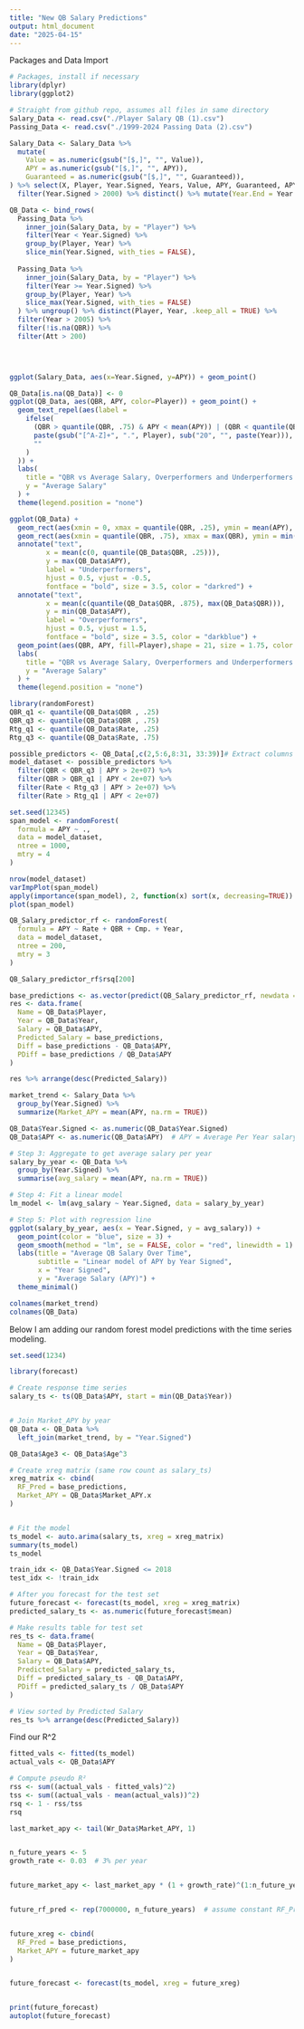 ---
title: "New QB Salary Predictions"
output: html_document
date: "2025-04-15"
---

Packages and Data Import
```{r}
# Packages, install if necessary
library(dplyr)
library(ggplot2)

# Straight from github repo, assumes all files in same directory
Salary_Data <- read.csv("./Player Salary QB (1).csv")
Passing_Data <- read.csv("./1999-2024 Passing Data (2).csv")
```

```{r}
Salary_Data <- Salary_Data %>% 
  mutate(
    Value = as.numeric(gsub("[$,]", "", Value)),
    APY = as.numeric(gsub("[$,]", "", APY)),
    Guaranteed = as.numeric(gsub("[$,]", "", Guaranteed)),
) %>% select(X, Player, Year.Signed, Years, Value, APY, Guaranteed, APY.as...Of.Cap.At.Signing) %>%
  filter(Year.Signed > 2000) %>% distinct() %>% mutate(Year.End = Year.Signed + Years)

QB_Data <- bind_rows(
  Passing_Data %>%
    inner_join(Salary_Data, by = "Player") %>%
    filter(Year < Year.Signed) %>%
    group_by(Player, Year) %>%
    slice_min(Year.Signed, with_ties = FALSE),
  
  Passing_Data %>%
    inner_join(Salary_Data, by = "Player") %>%
    filter(Year >= Year.Signed) %>%
    group_by(Player, Year) %>%
    slice_max(Year.Signed, with_ties = FALSE)
  ) %>% ungroup() %>% distinct(Player, Year, .keep_all = TRUE) %>%
  filter(Year > 2005) %>%
  filter(!is.na(QBR)) %>%
  filter(Att > 200)


  
```

```{r}
ggplot(Salary_Data, aes(x=Year.Signed, y=APY)) + geom_point() 
```

```{r}
QB_Data[is.na(QB_Data)] <- 0
ggplot(QB_Data, aes(QBR, APY, color=Player)) + geom_point() +
  geom_text_repel(aes(label = 
    ifelse(
      (QBR > quantile(QBR, .75) & APY < mean(APY)) | (QBR < quantile(QBR, .25) & APY > mean(APY)),  
      paste(gsub("[^A-Z]+", ".", Player), sub("20", "", paste(Year))),
      ""
    ) 
  )) +
  labs(
    title = "QBR vs Average Salary, Overperformers and Underperformers labeled",
    y = "Average Salary"
  ) + 
  theme(legend.position = "none")
```

```{r}
ggplot(QB_Data) +
  geom_rect(aes(xmin = 0, xmax = quantile(QBR, .25), ymin = mean(APY), ymax = max(APY)), fill = 'lightcoral', alpha=.002, color = 'black', size=.01) +
  geom_rect(aes(xmin = quantile(QBR, .75), xmax = max(QBR), ymin = min(APY), ymax = mean(APY)), fill = 'skyblue', alpha=.005, color = 'black', size = .01) +
  annotate("text", 
         x = mean(c(0, quantile(QB_Data$QBR, .25))), 
         y = max(QB_Data$APY), 
         label = "Underperformers", 
         hjust = 0.5, vjust = -0.5,
         fontface = "bold", size = 3.5, color = "darkred") +
  annotate("text", 
         x = mean(c(quantile(QB_Data$QBR, .875), max(QB_Data$QBR))), 
         y = min(QB_Data$APY), 
         label = "Overperformers", 
         hjust = 0.5, vjust = 1.5,
         fontface = "bold", size = 3.5, color = "darkblue") + 
  geom_point(aes(QBR, APY, fill=Player),shape = 21, size = 1.75, color = "black", stroke = 0.4) +
  labs(
    title = "QBR vs Average Salary, Overperformers and Underperformers labeled",
    y = "Average Salary"
  ) +
  theme(legend.position = "none")
```


```{r}
library(randomForest)
QBR_q1 <- quantile(QB_Data$QBR , .25)
QBR_q3 <- quantile(QB_Data$QBR , .75)
Rtg_q1 <- quantile(QB_Data$Rate, .25)
Rtg_q3 <- quantile(QB_Data$Rate, .75)

possible_predictors <- QB_Data[,c(2,5:6,8:31, 33:39)]# Extract columns we wanna use
model_dataset <- possible_predictors %>%
  filter(QBR < QBR_q3 | APY > 2e+07) %>%
  filter(QBR > QBR_q1 | APY < 2e+07) %>%
  filter(Rate < Rtg_q3 | APY > 2e+07) %>%
  filter(Rate > Rtg_q1 | APY < 2e+07)

set.seed(12345)
span_model <- randomForest(
  formula = APY ~ .,
  data = model_dataset,
  ntree = 1000,
  mtry = 4
)

nrow(model_dataset)
varImpPlot(span_model)
apply(importance(span_model), 2, function(x) sort(x, decreasing=TRUE))
plot(span_model)
```

```{r}
QB_Salary_predictor_rf <- randomForest(
  formula = APY ~ Rate + QBR + Cmp. + Year,
  data = model_dataset,
  ntree = 200,
  mtry = 3
)

QB_Salary_predictor_rf$rsq[200]

```

```{r}
base_predictions <- as.vector(predict(QB_Salary_predictor_rf, newdata = QB_Data))
res <- data.frame(
  Name = QB_Data$Player,
  Year = QB_Data$Year,
  Salary = QB_Data$APY,
  Predicted_Salary = base_predictions,
  Diff = base_predictions - QB_Data$APY,
  PDiff = base_predictions / QB_Data$APY
)

res %>% arrange(desc(Predicted_Salary))
```






```{r}

market_trend <- Salary_Data %>%
  group_by(Year.Signed) %>%
  summarize(Market_APY = mean(APY, na.rm = TRUE))

QB_Data$Year.Signed <- as.numeric(QB_Data$Year.Signed)
QB_Data$APY <- as.numeric(QB_Data$APY)  # APY = Average Per Year salary

# Step 3: Aggregate to get average salary per year
salary_by_year <- QB_Data %>%
  group_by(Year.Signed) %>%
  summarise(avg_salary = mean(APY, na.rm = TRUE))

# Step 4: Fit a linear model
lm_model <- lm(avg_salary ~ Year.Signed, data = salary_by_year)

# Step 5: Plot with regression line
ggplot(salary_by_year, aes(x = Year.Signed, y = avg_salary)) +
  geom_point(color = "blue", size = 3) +
  geom_smooth(method = "lm", se = FALSE, color = "red", linewidth = 1) +
  labs(title = "Average QB Salary Over Time",
       subtitle = "Linear model of APY by Year Signed",
       x = "Year Signed",
       y = "Average Salary (APY)") +
  theme_minimal()

colnames(market_trend)
colnames(QB_Data)

```

Below I am adding our random forest model predictions with the time series modeling.

```{r}
set.seed(1234)

library(forecast)

# Create response time series
salary_ts <- ts(QB_Data$APY, start = min(QB_Data$Year))


# Join Market_APY by year
QB_Data <- QB_Data %>%
  left_join(market_trend, by = "Year.Signed")

QB_Data$Age3 <- QB_Data$Age^3

```

```{r}
# Create xreg matrix (same row count as salary_ts)
xreg_matrix <- cbind(
  RF_Pred = base_predictions,
  Market_APY = QB_Data$Market_APY.x
)


# Fit the model
ts_model <- auto.arima(salary_ts, xreg = xreg_matrix)
summary(ts_model)
ts_model
```
```{r}
train_idx <- QB_Data$Year.Signed <= 2018
test_idx <- !train_idx

# After you forecast for the test set
future_forecast <- forecast(ts_model, xreg = xreg_matrix)
predicted_salary_ts <- as.numeric(future_forecast$mean)

# Make results table for test set
res_ts <- data.frame(
  Name = QB_Data$Player,
  Year = QB_Data$Year,
  Salary = QB_Data$APY,
  Predicted_Salary = predicted_salary_ts,
  Diff = predicted_salary_ts - QB_Data$APY,
  PDiff = predicted_salary_ts / QB_Data$APY
)

# View sorted by Predicted Salary
res_ts %>% arrange(desc(Predicted_Salary))
```




Find our R^2
```{r}
fitted_vals <- fitted(ts_model)
actual_vals <- QB_Data$APY

# Compute pseudo R²
rss <- sum((actual_vals - fitted_vals)^2)
tss <- sum((actual_vals - mean(actual_vals))^2)
rsq <- 1 - rss/tss
rsq
```


```{r}

last_market_apy <- tail(Wr_Data$Market_APY, 1)


n_future_years <- 5
growth_rate <- 0.03  # 3% per year


future_market_apy <- last_market_apy * (1 + growth_rate)^(1:n_future_years)


future_rf_pred <- rep(7000000, n_future_years)  # assume constant RF_Pred


future_xreg <- cbind(
  RF_Pred = base_predictions,
  Market_APY = future_market_apy
)


future_forecast <- forecast(ts_model, xreg = future_xreg)


print(future_forecast)
autoplot(future_forecast)
```
